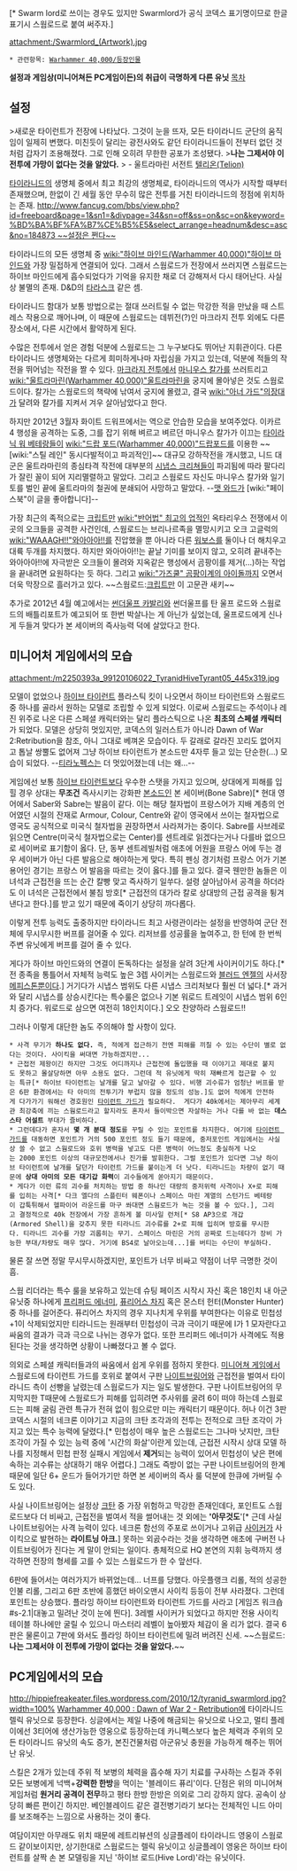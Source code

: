 {{{+1 '''The Swarmlord'''}}}[* Swarm lord로 쓰이는 경우도 있지만 Swarmlord가 공식 코덱스 표기명이므로 한글 표기시 스웜로드로 붙여 써주자.] 

attachment:/Swarmlord_(Artwork).jpg

 * 관련항목: [[Warhammer 40,000/등장인물]]
'''설정과 게임상(미니어쳐든 PC게임이든)의 취급이 극명하게 다른 유닛'''
[[목차]]

== 설정 ==
>새로운 타이런트가 전장에 나타났다. 그것이 눈을 뜨자, 모든 타이라니드 군단의 움직임이 일제히 변했다. 미친듯이 달리는 광전사와도 같던 타이라니드들이 전부터 없던 것처럼 갑자기 조용해졌다. 그로 인해 오히려 무한한 공포가 조성됐다.
>'''나는 그제서야 이 전투에 가망이 없다는 것을 알았다.''' 
> - 울트라마린 서전트 [[토리아스 텔리온|텔리온(Telion)]]

[[타이라니드]]의 생명체 중에서 최고 최강의 생명체로, 타이라니드의 역사가 시작할 때부터 존재했으며, 한없이 긴 세월 동안 무수히 많은 전투를 거친 타이라니드의 정점에 위치하는 존재. [[http://www.fancug.com/bbs/view.php?id=freeboard&page=1&sn1=&divpage=34&sn=off&ss=on&sc=on&keyword=%BD%BA%BF%FA%B7%CE%B5%E5&select_arrange=headnum&desc=asc&no=184873 ~~설정은 쩐다~~]]

타이라니드의 모든 생명체 중 [[wiki:"하이브 마인드(Warhammer 40,000)"하이브 마인드]]와 가장 밀접하게 연결되어 있다. 그래서 스웜로드가 전장에서 쓰러지면 스웜로드는 하이브 마인드에게 흡수되었다가 기억을 유지한 채로 더 강해져서 다시 태어난다. 사실상 불멸의 존재. D&D의 [[타라스크]] 같은 셈.

타이라니드 함대가 보통 방법으로는 절대 쓰러트릴 수 없는 막강한 적을 만났을 때 스트레스 작용으로 깨어나며, 이 때문에 스웜로드는 데뷔전(?)인 마크라지 전투 외에도 다른 장소에서, 다른 시간에서 활약하게 된다.

수많은 전투에서 얻은 경험 덕분에 스웜로드는 그 누구보다도 뛰어난 지휘관이다. 다른 타이라니드 생명체와는 다르게 희미하게나마 자립심을 가지고 있는데, 덕분에 적들의 작전을 뛰어넘는 작전을 짤 수 있다. [[마크라지 전투]]에서 [[마니우스 칼가]]를 쓰러트리고 [[wiki:"울트라마린(Warhammer 40,000)"울트라마린]]을 궁지에 몰아넣은 것도 스웜로드이다. 칼가는 스웜로드의 책략에 낚여서 궁지에 몰렸고, 결국 [[wiki:"아너 가드"의장대]]가 달려와 칼가를 지켜서 겨우 살아남았다고 한다.

하지만 2012년 3월자 화이트 드워프에서는 역으로 안습한 모습을 보여주었다. 이카르 4 행성을 공격하는 도중, 그를 잡기 위해 벼르고 벼르던 마니우스 칼가가 이끄는 [[타이라닉 워 베테랑]]들이 [[wiki:"드랍 포드(Warhammer 40,000)"드랍포드]]를 이용한 ~~[wiki:"스틸 레인" 동시다발적이고 파괴적인]~~ 대규모 강하작전을 개시했고, 니드 대군은 울트라마린의 종심타격 작전에 대부분의 [[시냅스 크리쳐]]들이 파괴됨에 따라 팔다리가 잘린 꼴이 되어 지리멸렬하고 말았다. 그리고 스웜로드 자신도 마니우스 칼가와 일기토를 벌인 끝에 울트라마의 철권에 분쇄되어 사망하고 말았다. --[[맷 와드]]가 [wiki:"페이스북"이 글을 좋아합니다]--

가장 최근의 족적으로는 [[크립트만]] [[wiki:"반어법" 최고의 업적]]인 옥타리우스 전쟁에서 이곳의 오크들을 공격한 사건인데, 스웜로드는 브리나르족을 멸망시키고 오크 고글럭의 [[wiki:"WAAAGH!!"와아아아!!]]를 진압했을 뿐 아니라 다른 [[워보스]]를 둘이나 더 해치우고 대륙 두개를 차지했다. 하지만 와아아아!!는 끝날 기미를 보이지 않고, 오히려 끝내주는 와아아아!!에 자극받은 오크들이 몰려와 지옥같은 행성에서 곰팡이를 제거(...)하는 작업을 끝내려면 요원하다는 듯 하다. 그리고 [[wiki:"가즈쿨" 곰팡이계의 아이돌]]까지 오면서 더욱 막장으로 흘러가고 있다. ~~스웜로드:[[크립트만]] 이 고문관 새키~~

추가로 2012년 4월 예고에서는 [[썬더울프 카발리]]와 썬더울프를 탄 울프 로드와 스웜로드의 배틀리포트가 예고되어 또 한번 박살나는 게 아닌가 싶었는데, 울프로드에게 신나게 두들겨 맞다가 본 세이버의 즉사능력 덕에 살았다고 한다.

== 미니어처 게임에서의 모습 ==
attachment:/m2250393a_99120106022_TyranidHiveTyrant05_445x319.jpg

모델이 없었으나 [[하이브 타이런트]] 플라스틱 킷이 나오면서 하이브 타이런트와 스웜로드 중 하나를 골라서 원하는 모델로 조립할 수 있게 되었다. 이로써 스웜로드는 주석이나 레진 위주로 나온 다른 스페셜 캐릭터와는 달리 플라스틱으로 나온 '''최초의 스페셜 캐릭터'''가 되었다. 모델은 상당히 멋있지만, 코덱스의 일러스트가 아니라 Dawn of War 2:Retribution을 참조, 아니 그대로 베껴온 모습이다. 두 갈래로 갈라진 꼬리도 없어지고 톱날 쌍뿔도 없어져 그냥 하이브 타이런트가 본소드만 4자루 들고 있는 단순한(...) 모습이 되었다. --[[티라노펙스]]는 더 멋있어졌는데 너는 왜...--

게임에선 보통 [[하이브 타이런트]]보다 우수한 스탯을 가지고 있으며, 상대에게 피해를 입힐 경우 상대는 '''무조건''' 즉사시키는 강화판 [[본소드]]인 본 세이버(Bone Sabre)[* 현대 영어에서 Saber와 Sabre는 발음이 같다. 이는 해당 철자법이 프랑스어가 지배 계층의 언어였던 시절의 잔재로 Armour, Colour, Centre와 같이 영국에서 쓰이는 철자법으로 영국도 공식적으로 미국식 철자법을 권장하면서 사라져가는 중이다. Sabre를 사브레로 읽으면 Centre(미국식 철자법으로는 Center)를 센트레로 읽겠다는거나 다를바 없으므로 세이버로 표기함이 옳다. 단, 동부 센트레빌처럼 애초에 어원을 프랑스 어에 두는 경우 세이버가 아닌 다른 발음으로 해야하는게 맞다. 특히 펜싱 경기처럼 프랑스 어가 기본 용어인 경기는 프랑스 어 발음을 따르는 것이 옳다.]를 들고 있다. 결국 웬만한 놈들은 이 녀석과 근접전을 뜨는 순간 칼빵 맞고 즉사하기 일쑤다. 설령 살아남아서 공격을 하더라도 이 녀석은 근접전에서 불침 방호[* 근접전의 대가라 칼로 상대방의 근접 공격을 튕겨낸다고 한다.]를 받고 있기 때문에 죽이기 상당히 까다롭다. 

이렇게 전투 능력도 출중하지만 타이라니드 최고 사령관이라는 설정을 반영하여 군단 전체에 무시무시한 버프를 걸어줄 수 있다. 리저브를 성공률을 높여주고, 한 턴에 한 번씩 주변 유닛에게 버프를 걸어 줄 수 있다.

게다가 하이브 마인드와의 연결이 돈독하다는 설정을 살려 3단계 사이커이기도 하다.[* 전 종족을 통틀어서 자체적 능력도 높은 3렙 사이커는 스웜로드와 [[블러드 엔젤]]의 사서장 [[메피스톤]]뿐이다.] 거기다가 시냅스 범위도 다른 시냅스 크리처보다 훨씬 더 넓다.[* 과거와 달리 시냅스를 상승시킨다는 특수룰은 없으나 기본 워로드 트레잇이 시냅스 범위 6인치 증가다. 워로드로 삼으면 여전히 18인치이다.] 오오 찬양하라 스웜로드!!

그러나 이렇게 대단한 놈도 주의해야 할 사항이 있다. 

 * 사격 무기가 '''하나도 없다.''' 즉, 적에게 접근하기 전엔 피해를 끼칠 수 있는 수단이 별로 없다는 것이다. 사이킥을 써대면 가능하겠지만...
 * 근접전 제왕이긴 하지만 그것도 어디까지나 근접전에 돌입했을 때 이야기고 제대로 붙지도 못하고 몰살당하면 아무 소용도 없다. 그런데 적 유닛에게 딱히 재빠르게 접근할 수 있는 특규[* 하이브 타이런트는 날개를 달고 날아갈 수 있다. 비행 괴수류가 엄청난 버프를 받은 6판 환경에서는 타 아미의 전투기가 부럽지 않을 정도의 성능.]도 없어 적에게 안전하게 다가가기 워해선 경호원인 [[타이런트 가드]]가 필요하다.  게다가 40k에서는 제아무리 세계관 최강축에 끼는 스웜로드라고 할지라도 혼자서 들이박으면 자살하는 거나 다를 바 없는 '''데스 스타 어설트''' 부대가 즐비하다. 
 * 그런데다가 혼자서 '''몇 개 분대 정도'''를 꾸릴 수 있는 포인트를 차지한다. 여기에 [[타이런트 가드]]를 대동하면 포인트가 거의 500 포인트 정도 들기 때문에, 중저포인트 게임에서는 사실상 쓸 수 없고 스웜로드와 호위 병력을 넣고도 다른 병력이 어느정도 충실하게 나오는 2000 포인트 이상의 대규모전에서나 진가를 발휘한다. 그럴 포인트가 있다면 그냥 하이브 타이런트에 날개를 달던가 타이런트 가드를 붙이는게 더 낫다. 티라니드는 차량이 없기 때문에 '''상대 아미의 모든 대기갑 화력'''이 괴수들에게 쏟아지기 때문이다.
 * 게다가 이런 류의 괴수를 처치하는 방법 중 하나인 대량의 중저위력 사격이나 X+로 피해를 입히는 사격[* 다크 엘다의 스플린터 웨폰이나 스페이스 마린 계열의 스턴가드 베테랑이 갑툭튀해서 헬파이어 라운드를 마구 쏴대면 스웜로드가 녹는 것을 볼 수 있다.], 그리고 결정적으로 40k 전장에서 가장 흔하게 볼 미사일 런처[* S8 AP3으로 개갑(Armored Shell)을 갖추지 못한 티라니드 괴수류를 2+로 피해 입히며 방호를 무시한다. 티라니드 괴수를 가장 괴롭히는 무기. 스페이스 마린은 거의 공짜로 드는데다가 장비 가능한 부대/차량도 매우 많다. 거기에 BS4로 날아오는데...]를 버티는 수단이 부실하다. 

물론 잘 쓰면 정말 무시무시하겠지만, 포인트가 너무 비싸고 약점이 너무 극명한 것이 흠.

스웜 리더라는 특수 룰을 보유하고 있는데 슈팅 페이즈 시작시 자신 혹은 18인치 내 아군유닛중 하나에게 [[프리퍼드 에너미]], [[퓨리어스 차지]] 혹은 몬스터 헌터(Monster Hunter) 중 하나를 걸어준다. 퓨리어스 차지의 경우 지나치게 우위를 부여한다는 이유로 민첩성+1이 삭제되었지만 티라니드는 원래부터 민첩성이 극과 극이기 때문에 I가 1 모자란다고 싸움의 결과가 극과 극으로 나뉘는 경우가 없다. 또한 프리퍼드 에너미가 사격에도 적용된다는 것을 생각하면 상황이 나빠졌다고 볼 수 없다. 

의외로 스페셜 캐릭터들과의 싸움에서 쉽게 우위를 점하지 못한다. [[미니어쳐 게임]]에서 스웜로드에 타이런트 가드를 호위로 붙여서 구판 [[나이트브링어]]와 근접전을 벌여서 타이라니드 측이 선빵을 날렸는데 스웜로드가 지는 일도 발생한다. 구판 나이트브링어의 무지막지한 T때문에 스웜로드가 피해를 입히려면 주사위를 굴려 6이 떠야 하는데 스웜로드는 피해 굴림 관련 특규가 전혀 없이 힘으로만 미는 캐릭터기 때문이다. 허나 이건 3판 코덱스 시절의 네크론 이야기고 지금의 크탄 조각과의 전투는 전적으로 크탄 조각이 가지고 있는 특수 능력에 달렸다.[* 민첩성이 매우 높은 스웜로드는 그나마 낫지만, 크탄 조각이 가질 수 있는 능력 중에 '시간의 화살'이란게 있는데, 근접전 시작시 상대 모델 하나를 지정해서 민첩 판정 실패시 게임에서 '''제거'''되는 능력이 있어서 민첩성이 낮은 편에 속하는 괴수류는 상대하기 매우 어렵다.] 그래도 즉방이 없는 구판 나이트브링어의 한계 때문에 일단 6+ 운드가 들어가기만 하면 본 세이버의 즉사 룰 덕분에 한큐에 가버릴 수도 있다.

사실 나이트브링어는 설정상 [[크탄]] 중 가장 위험하고 막강한 존재인데다, 포인트도 스웜로드보다 더 비싸고, 근접전을 벌여서 적을 썰어내는 것 외에는 ''''아무것도''''[* 근데 사실 나이트브링어는 사격 능력이 있다. 네크론 함선의 주포로 쓰이거나 고위급 [[사이커]]가 사이킥으로 발현하는 '''라이트닝 아크.'''] 못하는 외곬수라는 것을 생각하면 애초에 구버전 나이트브링어가 진다는 게 말이 안되는 일이다. 총체적으로 HQ 본연의 지휘 능력까지 생각하면 전장의 형세를 고를 수 있는 스웜로드가 한 수 앞선다. 

6판에 들어서는 여러가지가 바뀌었는데... 너프를 당했다.  아웃플랭크 리롤, 적의 성공한 인불 리롤, 그리고 6판 초반에 흥했던 바이오맨시 사이킥 등등이 전부 사라졌다. 그런데 포인트는 상승했다. 플라잉 하이브 타이런트와 타이런트 가드를 사라고 [게임즈 워크숍#s-2.1|대놓고 밀려난 것이 눈에 띈다]. 3레벨 사이커가 되었다고 하지만 전용 사이킥 테이블 하나에만 굴릴 수 있으니 마스터리 레벨이 높아봤자 체감이 올 리가 없다. 결국 6판은 물론이고 7판에 와서도 플라잉 하이브 타이런트에 밀려 버려진 신세.
~~스웜로드: '''나는 그제서야 이 전투에 가망이 없다는 것을 알았다.'''~~

== PC게임에서의 모습 ==
http://hippiefreakeater.files.wordpress.com/2010/12/tyranid_swarmlord.jpg?width=100%
[[Warhammer 40,000 : Dawn of War 2 - Retribution]]에 타이라니드 렐릭 유닛으로 등장한다. 싱글에서는 제일 나중에 해금되는 유닛으로 나오고, 멀티 플레이에선 3티어에 생산가능한 영웅으로 등장하는데 카니펙스보다 높은 체력과 주위의 모든 타이라니드 유닛의 속도 증가, 본진건물처럼 아군유닛 충원을 가능하게 해주는 뛰어난 유닛.

스킬은 2개가 있는데 주위 적 보병의 체력을 흡수해 자기 치료를 구사하는 스킬과 주위 모든 보병에게 넉백+'''강력한 한방'''을 먹이는 '블레이드 퓨리'이다. 단점은 위의 미니어쳐 게임처럼 '''원거리 공격이 전무'''하고 평타 한방 한방은 의외로 그리 강하지 않다. 공속이 상당히 빠른 편이긴 하지만. 베인블레이드 같은 결전병기라기 보다는 전체적인 니드 아미를 보조해주는 느낌으로 사용하는 것이 좋다.

여담이지만 아무래도 위치 때문에 레트리뷰션의 싱글플레이 타이라니드 영웅이 스웜로드 같이보이지만, 상기한대로 스웜로드는 렐릭 유닛이고 싱글플레이 영웅은 하이브 타이런트를 살짝 손 본 모델링을 지닌 '하이브 로드(Hive Lord)'라는 유닛이다.
